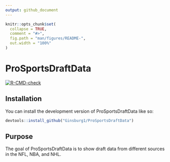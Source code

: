 ```yaml
---
output: github_document
---
```


<!-- README.md is generated from README.Rmd. Please edit that file -->

```r
knitr::opts_chunk$set(
  collapse = TRUE,
  comment = "#>",
  fig.path = "man/figures/README-",
  out.width = "100%"
)
```

# ProSportsDraftData

<!-- badges: start -->
[![R-CMD-check](https://github.com/Ginsburg1/ProSportsDraftData/actions/workflows/R-CMD-check.yaml/badge.svg)](https://github.com/Ginsburg1/ProSportsDraftData/actions/workflows/R-CMD-check.yaml)
<!-- badges: end -->


## Installation

You can install the development version of ProSportsDraftData like so:

``` r
devtools::install_github("Ginsburg1/ProSportsDraftData")
```
## Purpose

The goal of ProSportsDraftData is to show draft data from different sources in the NFL, NBA, and NHL.
